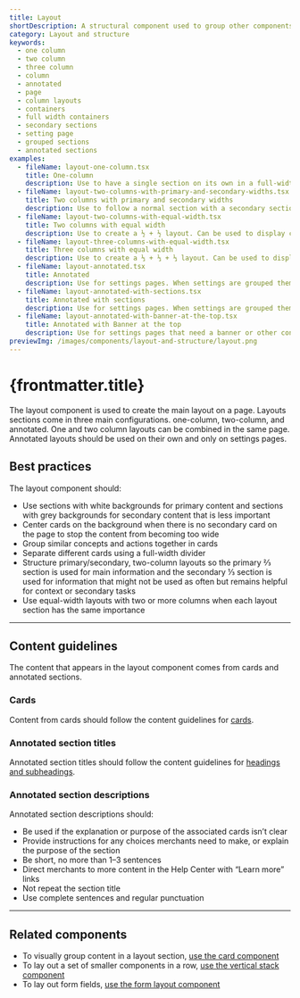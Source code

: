 ```yaml
---
title: Layout
shortDescription: A structural component used to group other components. Creates consistent spacing and helps layout stack and scale responsively.
category: Layout and structure
keywords:
  - one column
  - two column
  - three column
  - column
  - annotated
  - page
  - column layouts
  - containers
  - full width containers
  - secondary sections
  - setting page
  - grouped sections
  - annotated sections
examples:
  - fileName: layout-one-column.tsx
    title: One-column
    description: Use to have a single section on its own in a full-width container. Use for simple pages and as a container for banners and other full-width content.
  - fileName: layout-two-columns-with-primary-and-secondary-widths.tsx
    title: Two columns with primary and secondary widths
    description: Use to follow a normal section with a secondary section to create a 2/3 + 1/3 layout on detail pages (such as individual product or order pages). Can also be used on any page that needs to structure a lot of content. This layout stacks the columns on small screens.
  - fileName: layout-two-columns-with-equal-width.tsx
    title: Two columns with equal width
    description: Use to create a ½ + ½ layout. Can be used to display content of equal importance. This layout will stack the columns on small screens.
  - fileName: layout-three-columns-with-equal-width.tsx
    title: Three columns with equal width
    description: Use to create a ⅓ + ⅓ + ⅓ layout. Can be used to display content of equal importance. This layout will stack the columns on small screens.
  - fileName: layout-annotated.tsx
    title: Annotated
    description: Use for settings pages. When settings are grouped thematically in annotated sections, the title and description on each section helps merchants quickly find the setting they’re looking for.
  - fileName: layout-annotated-with-sections.tsx
    title: Annotated with sections
    description: Use for settings pages. When settings are grouped thematically in annotated sections, the title and description on each section helps merchants quickly find the setting they’re looking for.
  - fileName: layout-annotated-with-banner-at-the-top.tsx
    title: Annotated with Banner at the top
    description: Use for settings pages that need a banner or other content at the top.
previewImg: /images/components/layout-and-structure/layout.png
---
```


# {frontmatter.title}

<Lede>

The layout component is used to create the main layout on a page. Layouts sections come in three main configurations. one-column, two-column, and annotated. One and two column layouts can be combined in the same page. Annotated layouts should be used on their own and only on settings pages.

</Lede>

<Examples />

<Props componentName={frontmatter.title} />

## Best practices

The layout component should:

- Use sections with white backgrounds for primary content and sections with grey backgrounds for secondary content that is less important
- Center cards on the background when there is no secondary card on the page to stop the content from becoming too wide
- Group similar concepts and actions together in cards
- Separate different cards using a full-width divider
- Structure primary/secondary, two-column layouts so the primary ⅔ section is used for main information and the secondary ⅓ section is used for information that might not be used as often but remains helpful for context or secondary tasks
- Use equal-width layouts with two or more columns when each layout section has the same importance

---

## Content guidelines

The content that appears in the layout component comes from cards and annotated sections.

### Cards

Content from cards should follow the content guidelines for [cards](https://polaris.shopify.com/components/layout-and-structure/legacy-card#content-guidelines).

### Annotated section titles

Annotated section titles should follow the content guidelines for [headings and subheadings](https://polaris.shopify.com/content/actionable-language#headings-and-subheadings).

### Annotated section descriptions

Annotated section descriptions should:

- Be used if the explanation or purpose of the associated cards isn’t clear
- Provide instructions for any choices merchants need to make, or explain the purpose of the section
- Be short, no more than 1–3 sentences
- Direct merchants to more content in the Help Center with “Learn more” links
- Not repeat the section title
- Use complete sentences and regular punctuation

---

## Related components

- To visually group content in a layout section, [use the card component](https://polaris.shopify.com/components/layout-and-structure/card)
- To lay out a set of smaller components in a row, [use the vertical stack component](https://polaris.shopify.com/components/layout-and-structure/vertical-stack)
- To lay out form fields, [use the form layout component](https://polaris.shopify.com/components/form-layout)
